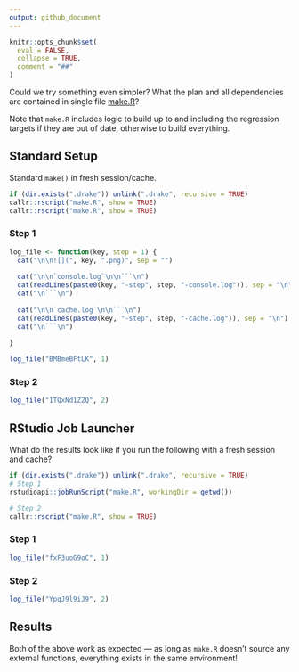 ```yaml
---
output: github_document
---
```


<!-- README.md is generated from README.Rmd. Please edit that file -->

```r
knitr::opts_chunk$set(
  eval = FALSE,
  collapse = TRUE,
  comment = "##"
)
```

Could we try something even simpler? What the plan and all dependencies are contained in single file [make.R](make.R)?

Note that `make.R` includes logic to build up to and including the regression targets if they are out of date, otherwise to build everything.

## Standard Setup

Standard `make()` in fresh session/cache.

```r
if (dir.exists(".drake")) unlink(".drake", recursive = TRUE)
callr::rscript("make.R", show = TRUE)
callr::rscript("make.R", show = TRUE)
```

### Step 1

```r
log_file <- function(key, step = 1) {
  cat("\n\n![](", key, ".png)", sep = "")
  
  cat("\n\n`console.log`\n\n```\n")
  cat(readLines(paste0(key, "-step", step, "-console.log")), sep = "\n")
  cat("\n```\n")
  
  cat("\n\n`cache.log`\n\n```\n")
  cat(readLines(paste0(key, "-step", step, "-cache.log")), sep = "\n")
  cat("\n```\n")
  
}
```

```r
log_file("BMBmeBFtLK", 1)
```

### Step 2

```r
log_file("1TQxNd1Z2Q", 2)
```

## RStudio Job Launcher

What do the results look like if you run the following with a fresh session and cache?

```r
if (dir.exists(".drake")) unlink(".drake", recursive = TRUE)
# Step 1
rstudioapi::jobRunScript("make.R", workingDir = getwd())

# Step 2
callr::rscript("make.R", show = TRUE)
```

### Step 1

```r
log_file("fxF3uoG9oC", 1)
```

### Step 2

```r
log_file("YpqJ9l9iJ9", 2)
```


## Results

Both of the above work as expected --- as long as `make.R` doesn't source any external functions, everything exists in the same environment!
